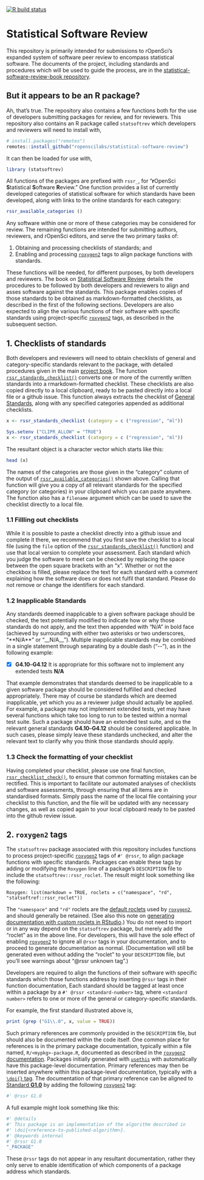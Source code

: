 <!-- badges: start -->
[![R build status](https://github.com/ropenscilabs/statistical-software-review/workflows/R-CMD-check/badge.svg)](https://github.com/ropenscilabs/statistical-software-review/actions)
<!-- badges: end -->


<!-- README.md is generated from README.Rmd. Please edit that file -->

# Statistical Software Review

This repository is primarily intended for submissions to rOpenSci's expanded
system of software peer review to encompass statistical software. The documents
of the project, including standards and procedures which will be used to guide
the process, are in the [statistical-software-review-book
repository](https://github.com/ropenscilabs/statistical-software-review-book).

## But it appears to be an R package?

Ah, that's true. The repository also contains a few functions both for the use
of developers submitting packages for review, and for reviewers. This
repository also contains an R package called `statsoftrev` which developers and
reviewers will need to install with,

```r
# install.packages("remotes")
remotes::install_github("ropenscilabs/statistical-software-review")
```

It can then be loaded for use with,
```r
library (statsoftrev)
```

All functions of the packages are prefixed with `rssr_`, for "**r**OpenSci
**S**tatistical **S**oftware **R**eview." One function provides a list of
currently developed categories of statistical software for which standards have
been developed, along with links to the online standards for each category:

```r
rssr_available_categories ()
```

Any software within one or more of these categories may be considered for
review. The remaining functions are intended for submitting authors, reviewers,
and rOpenSci editors, and serve the two primary tasks of:

1. Obtaining and processing checklists of standards; and 
2. Enabling and processing [`roxygen2`](https://roxygen2.r-lib.org) tags to
   align package functions with standards.

These functions will be needed, for different purposes, by both developers and
reviewers. The book on [Statistical Software
Review](https://ropenscilabs.github.io/statistical-software-review-book/index.html)
details the procedures to be followed by both developers and reviewers to align
and asses software against the standards. This package enables copies of those
standards to be obtained as markdown-formatted checklists, as described in the
first of the following sections. Developers are also expected to align the
various functions of their software with specific standards using
project-specific [`roxygen2`](https://roxygen2.r-lib.org) tags, as described in
the subsequent section.

## 1. Checklists of standards

Both developers and reviewers will need to obtain checklists of general and
category-specific standards relevant to the package, with detailed procedures
given in the main [project
book](https://ropenscilabs.github.io/statistical-software-review-book/index.html).
The function
[`rssr_standards_checklist()`](https://ropenscilabs.github.io/statistical-software-review/reference/rssr_standards_checklist.html)
converts one or more of the currently written standards into
a rmarkdown-formatted checklist. These checklists are also copied directly to
a local clipboard, ready to be pasted directly into a local file or a github
issue. This function always extracts the checklist of [General
Standards](https://ropenscilabs.github.io/statistical-software-review-book/standards.html#general-standards-for-statistical-software),
along with any specified categories appended as additional checklists.

```r
x <- rssr_standards_checklist (category = c ("regression", "ml"))
```
```r
Sys.setenv ("CLIPR_ALLOW" = "TRUE")
x <- rssr_standards_checklist (category = c ("regression", "ml"))
```

The resultant object is a character vector which starts like this:

```r
head (x)
```

The names of the categories are those given in the "category" column of the
output of
[`rssr_available_categories()`](https://ropenscilabs.github.io/statistical-software-review/reference/rssr_available_categories.html)
shown above. Calling that function will give you a copy of all relevant
standards for the specified category (or categories) in your clipboard which
you can paste anywhere. The function also has a `filename` argument which can
be used to save the checklist directly to a local file.

### 1.1 Fillling out checklists

While it is possible to paste a checklist directly into a github issue and
complete it there, we recommend that you first save the checklist to a local
file (using the `file` option of the
[`rssr_standards_checklist()`](https://ropenscilabs.github.io/statistical-software-review/reference/rssr_standards_checklist.html)
function) and use that local version to complete your assessment. Each standard
which you judge the software to meet can be checked by replacing the space
between the open square brackets with an "x". Whether or not the checkbox is
filled, please replace the text for each standard with a comment explaining how
the software does or does not fulfil that standard. Please do not remove or
change the identifiers for each standard.

### 1.2 Inapplicable Standards

Any standards deemed inapplicable to a given software package should be
checked, the text potentially modified to indicate how or why those standards
do not apply, and the text then appended with “N/A” in bold face (achieved by
surrounding with either two asterisks or two underscores, “\*\*N/A\*\*” or
“\_\_N/A\_\_”). Multiple inapplicable standards may be combined in a single
statement through separating by a double dash ("\-\-"), as in the following
example:

- [x] **G4.10**--**G4.12** It is appropriate for this software not to implement
      any extended tests **N/A**

That example demonstrates that standards deemed to be inapplicable to a given
software package should be considered fulfilled and checked appropriately.
There may of course be standards which are deemed inapplicable, yet which you
as a reviewer judge should actually be applied. For example, a package may not
implement extended tests, yet may have several functions which take too long to
run to be tested within a normal test suite. Such a package should have an
extended test suite, and so the relevant general standards **G4.10**--**G4.12**
should be considered applicable. In such cases, please simply leave these
standards unchecked, and alter the relevant text to clarify why you think those
standards should apply.

### 1.3 Check the formatting of your checklist

Having completed your checklist, please use one final function,
[`rssr_checklist_check()`](https://ropenscilabs.github.io/statistical-software-review/reference/rssr_checklist_check.html),
to ensure that common formatting mistakes can be rectified. This is important
to facilitate our automated analyses of checklists and software assessments,
through ensuring that all items are in standardised formats. Simply pass the
name of the local file containing your checklist to this function, and the file
will be updated with any necessary changes, as well as copied again to your
local clipboard ready to be pasted into the github review issue.

## 2. `roxygen2` tags

The `statsoftrev` package associated with this repository includes functions to
process project-specific [`roxygen2`](https://roxygen2.r-lib.org) tags of
`#' @rssr`, to align package functions with specific standards. Packages can
enable these tags by adding or modifying the `Roxygen` line of a package's
`DESCRIPTION` file to include the `statsoftrev::rssr_roclet`. The result might
look something like the following:

```
Roxygen: list(markdown = TRUE, roclets = c("namespace", "rd", "statsoftref::rssr_roclet"))
```

The `"namespace"` and `"rd"` roclets are the [default
roclets](https://roxygen2.r-lib.org/reference/roxygenize.html) used by
[`roxygen2`](https://roxygen2.r-lib.org), and should generally be retained.
(See also this note on [generating documentation with custom roclets in
RStudio](https://github.com/mikldk/roxytest#document-package-keyboard-shortcut).)
You do not need to import or in any way depend on the `statsoftrev` package,
but merely add the "roclet" as in the above line. For developers, this will
have the sole effect of enabling [`roxygen2`](https://roxygen2.r-lib.org) to
ignore all `@rssr` tags in your documentation, and to proceed to generate
documentation as normal. (Documentation will still be generated even without
adding the "roclet" to your `DESCRIPTION` file, but you'll see warnings about
"@rssr unknown tag".)

Developers are required to align the functions of their software with specific
standards which those functions address by inserting `@rssr` tags in their
function documentation, Each standard should be tagged at least once within
a package by a `#' @rssr <standard-number>` tag, where `<standard number>`
refers to one or more of the general or category-specific standards.

For example, the first standard illustrated above is,
```r
print (grep ("G1\\.0", x, value = TRUE))
```

Such primary references are commonly provided in the `DESCRIPTION` file, but
should also be documented within the code itself. One common place for
references is in the primary package documentation, typically within a file
named, `R/<mypkg>-package.R`, documented as described in the [`roxygen2`
documentation](https://roxygen2.r-lib.org/articles/rd.html#packages-1).
Packages initially generated with [`usethis`](https://usethis.r-lib.org) with
automatically have this package-level documentation. Primary references may
then be inserted anywhere within this package-level documentation, typically
with a [`\doi{}`
tag](https://cran.r-project.org/doc/manuals/R-exts.html#User_002ddefined-macros).
The documentation of that primary reference can be aligned to [Standard
**G1.0**](https://ropenscilabs.github.io/statistical-software-review-book/standards.html#documentation)
by adding the following [`roxygen2`](https://roxygen2.r-lib.org) tag:

```r
#' @rssr G1.0
```
A full example might look something like this:
```r
#' @details
#' This package is an implementation of the algorithm described in
#' \doi{<reference-to-published-algorithm>}.
#' @keywords internal
#' @rssr G1.0
"_PACKAGE"
```

These `@rssr` tags do not appear in any resultant documentation, rather they
only serve to enable identification of which components of a package address
which standards.
